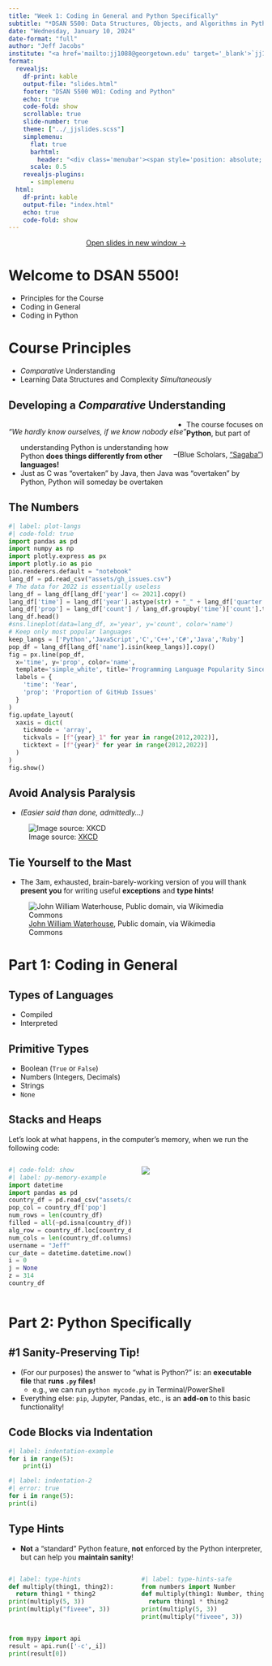 ```yaml
---
title: "Week 1: Coding in General and Python Specifically"
subtitle: "*DSAN 5500: Data Structures, Objects, and Algorithms in Python*"
date: "Wednesday, January 10, 2024"
date-format: "full"
author: "Jeff Jacobs"
institute: "<a href='mailto:jj1088@georgetown.edu' target='_blank'>`jj1088@georgetown.edu`</a>"
format:
  revealjs:
    df-print: kable
    output-file: "slides.html"
    footer: "DSAN 5500 W01: Coding and Python"
    echo: true
    code-fold: show
    scrollable: true
    slide-number: true
    theme: ["../_jjslides.scss"]
    simplemenu:
      flat: true
      barhtml:
        header: "<div class='menubar'><span style='position: absolute; left: 8; padding-left: 8px;'><a href='./index.html'>&larr; Return to Notes</a></span><ul class='menu'></ul></div>"
      scale: 0.5
    revealjs-plugins:
      - simplemenu
  html:
    df-print: kable
    output-file: "index.html"
    echo: true
    code-fold: show
---
```


::: {.content-visible unless-format="revealjs"}

<center>
<a class="h2" href="./slides.html" target="_blank">Open slides in new window &rarr;</a>
</center>

:::

# Welcome to DSAN 5500! {data-name="Welcome"}

* Principles for the Course
* Coding in General
* Coding in Python

# Course Principles {data-name="Principles"}

* *Comparative* Understanding
* Learning Data Structures and Complexity *Simultaneously*

## Developing a *Comparative* Understanding {.full-width-callout}

<!-- https://css-tricks.com/left-align-and-right-align-text-on-the-same-line/ -->

::: {.callout-note icon="false" appearance="minimal"}

::: {.container style="width: 100%; clear: both;"}
::: {style="float: left;"}
*"We hardly know ourselves, if we know nobody else"*
:::

::: {style="float: right;"}
--(Blue Scholars, <a href='https://www.youtube.com/watch?v=vbziavrLrds' target='_blank'>"Sagaba"</a>)
:::

:::
:::

* The course focuses on **Python**, but part of understanding Python is understanding how Python **does things differently from other languages!**
* Just as C was "overtaken" by Java, then Java was "overtaken" by Python, Python will someday be overtaken

## The Numbers

```python
#| label: plot-langs
#| code-fold: true
import pandas as pd
import numpy as np
import plotly.express as px
import plotly.io as pio
pio.renderers.default = "notebook"
lang_df = pd.read_csv("assets/gh_issues.csv")
# The data for 2022 is essentially useless
lang_df = lang_df[lang_df['year'] <= 2021].copy()
lang_df['time'] = lang_df['year'].astype(str) + "_" + lang_df['quarter'].astype(str)
lang_df['prop'] = lang_df['count'] / lang_df.groupby('time')['count'].transform('sum')
lang_df.head()
#sns.lineplot(data=lang_df, x='year', y='count', color='name')
# Keep only most popular languages
keep_langs = ['Python','JavaScript','C','C++','C#','Java','Ruby']
pop_df = lang_df[lang_df['name'].isin(keep_langs)].copy()
fig = px.line(pop_df,
  x='time', y='prop', color='name',
  template='simple_white', title='Programming Language Popularity Since 2012',
  labels = {
    'time': 'Year',
    'prop': 'Proportion of GitHub Issues'
  }
)
fig.update_layout(
  xaxis = dict(
    tickmode = 'array',
    tickvals = [f"{year}_1" for year in range(2012,2022)],
    ticktext = [f"{year}" for year in range(2012,2022)]
  )
)
fig.show()
```

## Avoid Analysis Paralysis

* *(Easier said than done, admittedly...)*

![Image source: <a href='https://xkcd.com/1445/' target='_blank'>XKCD</a>](images/efficiency_2x.png){fig-align="center"}

## Tie Yourself to the Mast

* The 3am, exhausted, brain-barely-working version of you will thank **present you** for writing useful **exceptions** and **type hints**!

![<a href="https://commons.wikimedia.org/wiki/File:John_William_Waterhouse_-_Ulysses_and_the_Sirens_(1891).jpg" target='_blank'>John William Waterhouse</a>, Public domain, via Wikimedia Commons](images/ulysses.jpg){fig-align="center"}

# Part 1: Coding in General {data-stack-name="Coding"}

## Types of Languages

* Compiled
* Interpreted

## Primitive Types

* Boolean (`True` or `False`)
* Numbers (Integers, Decimals)
* Strings
* `None`

## Stacks and Heaps {.smaller}

Let's look at what happens, in the computer's memory, when we run the following code:

::: columns
::: {.column width="50%"}

```python
#| code-fold: show
#| label: py-memory-example
import datetime
import pandas as pd
country_df = pd.read_csv("assets/country_pop.csv")
pop_col = country_df['pop']
num_rows = len(country_df)
filled = all(~pd.isna(country_df))
alg_row = country_df.loc[country_df['name'] == "Algeria"]
num_cols = len(country_df.columns)
username = "Jeff"
cur_date = datetime.datetime.now()
i = 0
j = None
z = 314
country_df
```

:::
::: {.column width="50%"}

<!-- https://kroki.io/graphviz/svg/eNqtU01v2zAMPae_wlAvG5AGkuw0bhELKLovDNsO27BLGgSKJH-0rmTIdtMu8n8fraRZ1xrbZTpYFsn3RD2Sssgsr_IgC7ZHASzL9Y0sbPLpqz8Ko4XSjeWNSr7bVh2N6na9Q4iyrRtl32NAjkYlX6syQZ_VrbEPwauLFFzBpZEqeHuvRNsURr9GEPcCTjz8QPCt4eIG-bufrrq547Ze-KAgCdB2O9f8VmEmTAvpPaxk6ryFsMpUK2FKp9vblTWb2qVFWSrpeJn1Z28Hf-3aWtke4kRrVxJe6Ap37X52bjvnUlrM8D0OeYx5Kpy3ELAQvOaxm6eEkRA2ynpV4CcCXzpLRRTGGI5TRuF7ejCq3jhjsRKhPIvjMzjFrLedsS9G9wQEs5BEXYfGdc4r1T_SKmGsROPU6KZPNEGXprWFsmgJknVDatI_1fygeDUg5gsU3lf_-Tre87zhDX9nIYXArK-VaNBg9D542KmhF2pVJXiCMR2MyPFizzCXmL24clwpvSlkkyd4J1HyKNBymI480kGzZJg5kDujjMA3ZLSvckaYr_9Fuea64LBnysI-zyJ2oTNTch817VvK0UnsomhCXRhNpocy_SWHzltGPpUweMzlCn1UaXqFhqr65IVQ4MM7ogMYNFELiml4gmcnlC7_TTLqDnmh3Qyhc9_cwQkLUI7RucQLGPIaRrzQjZ_x5TCE7CAEnWfTRd08lHCp5HWuoEOfMwTH4_t9zj8KtUEDlGn0m4_-D77Tni8PBzwz74mOQIzuF2xJdsA= -->

![](images/stack_heap.svg)

:::
:::

# Part 2: Python Specifically {data-stack-name="Python"}

## \#1 Sanity-Preserving Tip!

* (For our purposes) the answer to "what is Python?" is: an **executable file** that **runs `.py` files!**
  * e.g., we can run `python mycode.py` in Terminal/PowerShell

* Everything else: `pip`, Jupyter, Pandas, etc., is an **add-on** to this basic functionality!

## Code Blocks via Indentation

```python
#| label: indentation-example
for i in range(5):
    print(i)
```

```python
#| label: indentation-2
#| error: true
for i in range(5):
print(i)
```

## Type Hints {.smaller .crunch-title .crunch-ul}

* **Not** a "standard" Python feature, **not** enforced by the Python interpreter, but can help you **maintain sanity**!

::: columns
::: {.column width="50%"}

```python
#| label: type-hints
def multiply(thing1, thing2):
  return thing1 * thing2
print(multiply(5, 3))
print(multiply("fiveee", 3))
```

:::
::: {.column width="50%"}

```python
#| label: type-hints-safe
from numbers import Number
def multiply(thing1: Number, thing2: Number) -> Number:
  return thing1 * thing2
print(multiply(5, 3))
print(multiply("fiveee", 3))
```

:::
:::

```python
from mypy import api
result = api.run(['-c',_i])
print(result[0])
```